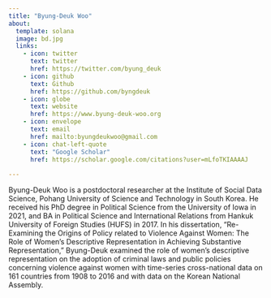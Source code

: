 ```yaml
---
title: "Byung-Deuk Woo"
about:
  template: solana
  image: bd.jpg
  links:
    - icon: twitter
      text: twitter
      href: https://twitter.com/byung_deuk
    - icon: github
      text: Github
      href: https://github.com/byngdeuk
    - icon: globe
      text: website
      href: https://www.byung-deuk-woo.org
    - icon: envelope
      text: email
      href: mailto:byungdeukwoo@gmail.com
    - icon: chat-left-quote
      text: "Google Scholar"
      href: https://scholar.google.com/citations?user=mLfoTKIAAAAJ
    
---
```


Byung-Deuk Woo is a postdoctoral researcher at the Institute of Social Data Science, Pohang University of Science and Technology in South Korea. He received his PhD degree in Political Science from the University of Iowa in 2021, and BA in Political Science and International Relations from Hankuk University of Foreign Studies (HUFS) in 2017. In his dissertation, "Re-Examining the Origins of Policy related to Violence Against Women: The Role of Women's Descriptive Representation in Achieving Substantive Representation," Byung-Deuk examined the role of women's descriptive representation on the adoption of criminal laws and public policies concerning violence against women with time-series cross-national data on 161 countries from 1908 to 2016 and with data on the Korean National Assembly.
